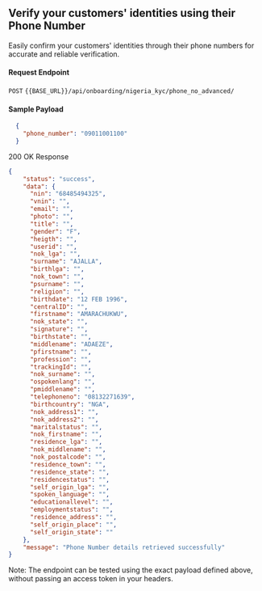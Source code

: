 ## Verify your customers' identities using their Phone Number

Easily confirm your customers' identities through their phone numbers for accurate and reliable verification.

#### Request Endpoint

`POST` `{{BASE_URL}}/api/onboarding/nigeria_kyc/phone_no_advanced/`

#### Sample Payload

```json
  {
    "phone_number": "09011001100"
  }
```

200 OK Response

``` json
{
    "status": "success",
    "data": {
      "nin": "68485494325",
      "vnin": "",
      "email": "",
      "photo": "",
      "title": "",
      "gender": "F",
      "heigth": "",
      "userid": "",
      "nok_lga": "",
      "surname": "AJALLA",
      "birthlga": "",
      "nok_town": "",
      "psurname": "",
      "religion": "",
      "birthdate": "12 FEB 1996",
      "centralID": "",
      "firstname": "AMARACHUKWU",
      "nok_state": "",
      "signature": "",
      "birthstate": "",
      "middlename": "ADAEZE",
      "pfirstname": "",
      "profession": "",
      "trackingId": "",
      "nok_surname": "",
      "ospokenlang": "",
      "pmiddlename": "",
      "telephoneno": "08132271639",
      "birthcountry": "NGA",
      "nok_address1": "",
      "nok_address2": "",
      "maritalstatus": "",
      "nok_firstname": "",
      "residence_lga": "",
      "nok_middlename": "",
      "nok_postalcode": "",
      "residence_town": "",
      "residence_state": "",
      "residencestatus": "",
      "self_origin_lga": "",
      "spoken_language": "",
      "educationallevel": "",
      "employmentstatus": "",
      "residence_address": "",
      "self_origin_place": "",
      "self_origin_state": ""
    },
    "message": "Phone Number details retrieved successfully"
}
```

Note: The endpoint can be tested using the exact payload defined above, without passing an access token in your headers.
